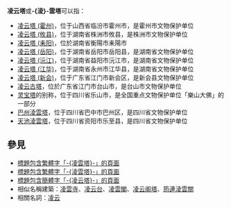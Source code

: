 '''凌云塔'''或'''-{淩}-雲塔'''可以指：

* [[凌云塔_(霍州)|凌云塔 (霍州)]]，位于山西省临汾市霍州市，是霍州市文物保护单位
* [[凌云塔_(攸县)|凌云塔 (攸县)]]，位于湖南省株洲市攸县，是株洲市文物保护单位
* [[凌云塔_(耒阳)|凌云塔 (耒阳)]]，位於湖南省衡陽市耒陽市
* [[凌云塔_(岳阳)|凌云塔 (岳阳)]]，位于湖南省岳阳市岳阳县，是湖南省文物保护单位
* [[凌云塔_(沅江)|凌云塔 (沅江)]]，位于湖南省益阳市沅江市，是湖南省文物保护单位
* [[凌云塔_(江华)|凌云塔 (江华)]]，位于湖南省永州市江华县，是湖南省文物保护单位
* [[凌云塔_(新会)|凌云塔 (新会)]]，位于广东省江门市新会区，是新会县文物保护单位
* [[凌云古塔|凌云古塔]]，位於广东省江门市台山市，是台山市文物保护单位
* [[灵宝塔|灵宝塔]]的别称，位于四川省乐山市，是全国重点文物保护单位「樂山大佛」的一部分
* [[巴州淩雲塔|巴州淩雲塔]]，位于四川省巴中市巴州区，是四川省文物保护单位
* [[天池淩雲塔|天池淩雲塔]]，位于四川省资阳市乐至县，是四川省文物保护单位

==參見==
* [[Special:Search/intitle:"凌雲塔"|標題包含繁體字「-{凌雲塔}-」的頁面]]
* [[Special:Search/intitle:"淩雲塔"|標題包含繁體字「-{淩雲塔}-」的頁面]]
* [[Special:Search/intitle:"凌云塔"|標題包含簡體字「-{凌云塔}-」的頁面]]
* 相似名稱建築：[[凌雲寺|凌雲寺]]、[[凌云台|凌云台]]、[[凌雲閣|凌雲閣]]、[[凌云阁塔|凌云阁塔]]、[[筠連淩雲關|筠連淩雲關]]
* 相關名詞：[[凌云|凌云]]

{{Disambiguation|Cat=三字建築物消歧義|Lingyunta}}